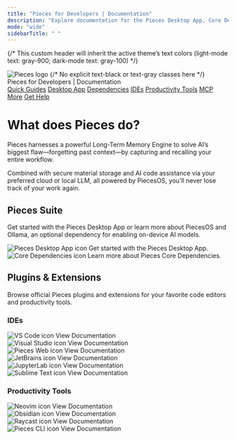 ```yaml
---
title: "Pieces for Developers | Documentation"
description: "Explore documentation for the Pieces Desktop App, Core Dependencies, all plugins & extensions, and more."
mode: "wide"
sidebarTitle: " "
---
```


{/* 
  This custom header will inherit the active theme’s text colors 
  (light-mode text: gray-900; dark-mode text: gray-100)
*/}
<div className="w-full px-6 py-6 flex flex-col items-center border-b border-neutral-200 bg-gray-50 dark:bg-neutral-900 sticky top-0 z-50">
  <img
    src="/public/icons/pieces_filled.svg"
    alt="Pieces logo"
    className="w-10 h-10 mb-2"
  />
  {/* No explicit text-black or text-gray classes here */}
  <div className="text-xl font-semibold mb-3">
    Pieces for Developers | Documentation
  </div>
  <div className="flex flex-wrap justify-center gap-x-4 gap-y-2 text-base font-medium">
    <a href="/meet-pieces/meet-pieces-index">Quick Guides</a>
    <a href="/desktop/desktop-index">Desktop App</a>
    <a href="/core-dependencies/core-dependencies-overview">Dependencies</a>
    <a href="/ides/vs-code-extension">IDEs</a>
    <a href="/productivity-tools/neovim-plugin">Productivity Tools</a>
    <a href="/mcp/mcp-overview">MCP</a>
    <a href="/more/roadmap">More</a>
    <a href="/get-help/getting-support">Get Help</a>
  </div>
</div>

<div className="custom-width-container">
  <div className="prose max-w-screen-xl mx-auto px-4 py-8">

# What does Pieces do?

Pieces harnesses a powerful Long-Term Memory Engine to solve AI’s biggest flaw—forgetting past context—by capturing and recalling your entire workflow.

Combined with secure material storage and AI code assistance via your preferred cloud or local LLM, all powered by PiecesOS, you’ll never lose track of your work again.

## Pieces Suite

Get started with the Pieces Desktop App or learn more about PiecesOS and Ollama, an optional dependency for enabling on-device AI models.

<CardGroup cols={2}>
  <Card title="Pieces Desktop App" href="/desktop/desktop-index">
    <div style={{ display: "flex", alignItems: "center", justifyContent: "space-between", width: "100%" }}>
      <div style={{ display: "flex", alignItems: "center", gap: "0.5rem" }}>
        <img
          src="/public/icons/pieces_filled.svg"
          width={40}
          height={40}
          noZoom={true}
          alt="Pieces Desktop App icon"
        />
        <span>Get started with the Pieces Desktop App.</span>
      </div>
      <Icon icon="arrow-up-right" size={20} />
    </div>
  </Card>

  <Card title="Core Dependencies" href="/core-dependencies/core-dependencies-overview">
    <div style={{ display: "flex", alignItems: "center", justifyContent: "space-between", width: "100%" }}>
      <div style={{ display: "flex", alignItems: "center", gap: "0.5rem" }}>
        <img
          src="/public/icons/pieces_os_light.svg"
          width={40}
          height={40}
          noZoom={true}
          alt="Core Dependencies icon"
        />
        <span>Learn more about Pieces Core Dependencies.</span>
      </div>
      <Icon icon="arrow-up-right" size={20} />
    </div>
  </Card>
</CardGroup>

## Plugins & Extensions

Browse official Pieces plugins and extensions for your favorite code editors and productivity tools.

### IDEs

<CardGroup cols={2}>
  <Card title="VS Code Extension" href="/extensions-plugins/visual-studio-code/vsc-overview">
    <div style={{ display: "flex", alignItems: "center", justifyContent: "space-between", width: "100%" }}>
      <div style={{ display: "flex", alignItems: "center", gap: "0.5rem" }}>
        <img
          src="/public/icons/vs_code.png"
          width={40}
          height={40}
          noZoom={true}
          alt="VS Code icon"
        />
        <span>View Documentation</span>
      </div>
      <Icon icon="arrow-up-right" size={20} />
    </div>
  </Card>

  <Card title="Visual Studio Extension" href="/extensions-plugins/visual-studio/vstudio-overview">
    <div style={{ display: "flex", alignItems: "center", justifyContent: "space-between", width: "100%" }}>
      <div style={{ display: "flex", alignItems: "center", gap: "0.5rem" }}>
        <img
          src="/public/icons/visual_studio.png"
          width={40}
          height={40}
          noZoom={true}
          alt="Visual Studio icon"
        />
        <span>View Documentation</span>
      </div>
      <Icon icon="arrow-up-right" size={20} />
    </div>
  </Card>
</CardGroup>

<CardGroup cols={2}>
  <Card title="Pieces Web Extension" href="/web-extension/web-extension-overview">
    <div style={{ display: "flex", alignItems: "center", justifyContent: "space-between", width: "100%" }}>
      <div style={{ display: "flex", alignItems: "center", gap: "0.5rem" }}>
        <img
          src="/public/icons/chromium.png"
          width={40}
          height={40}
          noZoom={true}
          alt="Pieces Web icon"
        />
        <span>View Documentation</span>
      </div>
      <Icon icon="arrow-up-right" size={20} />
    </div>
  </Card>

  <Card title="JetBrains Plugin" href="/extensions-plugins/jetbrains/jb-overview">
    <div style={{ display: "flex", alignItems: "center", justifyContent: "space-between", width: "100%" }}>
      <div style={{ display: "flex", alignItems: "center", gap: "0.5rem" }}>
        <img
          src="/public/icons/jetbrains.png"
          width={40}
          height={40}
          noZoom={true}
          alt="JetBrains icon"
        />
        <span>View Documentation</span>
      </div>
      <Icon icon="arrow-up-right" size={20} />
    </div>
  </Card>
</CardGroup>

<CardGroup cols={2}>
  <Card title="JupyterLab Extension" href="/extensions-plugins/jupyterlab">
    <div style={{ display: "flex", alignItems: "center", justifyContent: "space-between", width: "100%" }}>
      <div style={{ display: "flex", alignItems: "center", gap: "0.5rem" }}>
        <img
          src="/public/icons/new_jupyter.png"
          width={40}
          height={40}
          noZoom={true}
          alt="JupyterLab icon"
        />
        <span>View Documentation</span>
      </div>
      <Icon icon="arrow-up-right" size={20} />
    </div>
  </Card>

  <Card title="Sublime Text Plugin" href="/extensions-plugins/sublime/sublime-overview">
    <div style={{ display: "flex", alignItems: "center", justifyContent: "space-between", width: "100%" }}>
      <div style={{ display: "flex", alignItems: "center", gap: "0.5rem" }}>
        <img
          src="/public/icons/sublime.png"
          width={40}
          height={40}
          noZoom={true}
          alt="Sublime Text icon"
        />
        <span>View Documentation</span>
      </div>
      <Icon icon="arrow-up-right" size={20} />
    </div>
  </Card>
</CardGroup>

### Productivity Tools

<CardGroup cols={2}>
  <Card title="Neovim Plugin" href="/extensions-plugins/neovim-plugin">
    <div style={{ display: "flex", alignItems: "center", justifyContent: "space-between", width: "100%" }}>
      <div style={{ display: "flex", alignItems: "center", gap: "0.5rem" }}>
        <img
          src="/public/icons/new_neovim.svg.png"
          width={40}
          height={40}
          noZoom={true}
          alt="Neovim icon"
        />
        <span>View Documentation</span>
      </div>
      <Icon icon="arrow-up-right" size={20} />
    </div>
  </Card>

  <Card title="Obsidian Plugin" href="/obsidian/obsidian-overview">
    <div style={{ display: "flex", alignItems: "center", justifyContent: "space-between", width: "100%" }}>
      <div style={{ display: "flex", alignItems: "center", gap: "0.5rem" }}>
        <img
          src="/public/icons/obsidian.png"
          width={40}
          height={40}
          noZoom={true}
          alt="Obsidian icon"
        />
        <span>View Documentation</span>
      </div>
      <Icon icon="arrow-up-right" size={20} />
    </div>
  </Card>
</CardGroup>

<CardGroup cols={2}>
  <Card title="Raycast Plugin" href="/raycast">
    <div style={{ display: "flex", alignItems: "center", justifyContent: "space-between", width: "100%" }}>
      <div style={{ display: "flex", alignItems: "center", gap: "0.5rem" }}>
        <img
          src="/public/icons/new_raycast.png"
          width={40}
          height={40}
          noZoom={true}
          alt="Raycast icon"
        />
        <span>View Documentation</span>
      </div>
      <Icon icon="arrow-up-right" size={20} />
    </div>
  </Card>

  <Card title="Pieces CLI" href="/cli/cli-overview">
    <div style={{ display: "flex", alignItems: "center", justifyContent: "space-between", width: "100%" }}>
      <div style={{ display: "flex", alignItems: "center", gap: "0.5rem" }}>
        <img
          src="/public/icons/new_cli.png"
          width={40}
          height={40}
          noZoom={true}
          alt="Pieces CLI icon"
        />
        <span>View Documentation</span>
      </div>
      <Icon icon="arrow-up-right" size={20} />
    </div>
  </Card>
</CardGroup>

  </div>
</div>
